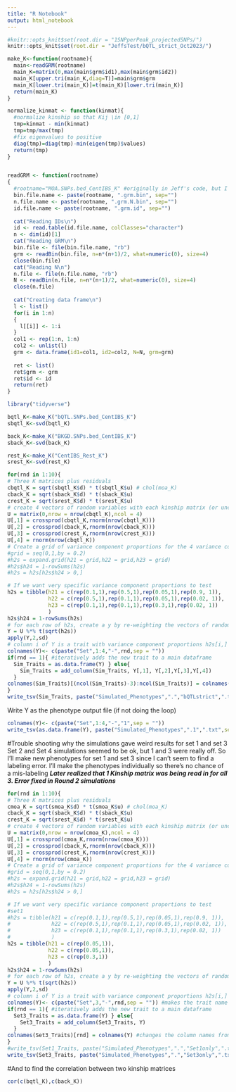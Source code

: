 ```yaml
---
title: "R Notebook"
output: html_notebook
---
```


```r
#knitr::opts_knit$set(root.dir = "1SNPperPeak_projectedSNPs/")
knitr::opts_knit$set(root.dir = "JeffsTest/bQTL_strict_Oct2023/")
```


```r
make_K<-function(rootname){
  main<-readGRM(rootname)
  main_K=matrix(0,max(main$grm$id1),max(main$grm$id2))
  main_K[upper.tri(main_K,diag=T)]=main$grm$grm
  main_K[lower.tri(main_K)]=t(main_K)[lower.tri(main_K)]
  return(main_K)
}

normalize_kinmat <- function(kinmat){
  #normalize kinship so that Kij \in [0,1]
  tmp=kinmat - min(kinmat)
  tmp=tmp/max(tmp)
  #fix eigenvalues to positive
  diag(tmp)=diag(tmp)-min(eigen(tmp)$values)
  return(tmp)
}


readGRM <- function(rootname)
{
  #rootname="MOA.SNPs.bed_CentIBS_K" #originally in Jeff's code, but I think it's overriding the input so everything is being read in the same way...
  bin.file.name <- paste(rootname, ".grm.bin", sep="")
  n.file.name <- paste(rootname, ".grm.N.bin", sep="")
  id.file.name <- paste(rootname, ".grm.id", sep="")
  
  cat("Reading IDs\n")
  id <- read.table(id.file.name, colClasses="character")
  n <- dim(id)[1]
  cat("Reading GRM\n")
  bin.file <- file(bin.file.name, "rb")
  grm <- readBin(bin.file, n=n*(n+1)/2, what=numeric(0), size=4)
  close(bin.file)
  cat("Reading N\n")
  n.file <- file(n.file.name, "rb")
  N <- readBin(n.file, n=n*(n+1)/2, what=numeric(0), size=4)
  close(n.file)
  
  cat("Creating data frame\n")
  l <- list()
  for(i in 1:n)
  {
    l[[i]] <- 1:i
  }
  col1 <- rep(1:n, 1:n)
  col2 <- unlist(l)
  grm <- data.frame(id1=col1, id2=col2, N=N, grm=grm)	
  
  ret <- list()
  ret$grm <- grm
  ret$id <- id
  return(ret)
}
```


```r
library("tidyverse")
```

```r
bqtl_K<-make_K("bQTL.SNPs.bed_CentIBS_K") 
sbqtl_K<-svd(bqtl_K)

back_K<-make_K("BKGD.SNPs.bed_CentIBS_K") 
sback_K<-svd(back_K)

rest_K<-make_K("CentIBS_Rest_K") 
srest_K<-svd(rest_K)
```

```r
for(rnd in 1:10){
# Three K matrices plus residuals
cbqtl_K = sqrt(sbqtl_K$d) * t(sbqtl_K$u) # chol(moa_K)
cback_K = sqrt(sback_K$d) * t(sback_K$u) 
crest_K = sqrt(srest_K$d) * t(srest_K$u) 
# create 4 vectors of random variables with each kinship matrix (or uncorrelated residuals)
U = matrix(0,nrow = nrow(cbqtl_K),ncol = 4)
U[,1] = crossprod(cbqtl_K,rnorm(nrow(cbqtl_K)))
U[,2] = crossprod(cback_K,rnorm(nrow(cback_K)))
U[,3] = crossprod(crest_K,rnorm(nrow(crest_K)))
U[,4] = rnorm(nrow(cbqtl_K))
# Create a grid of variance component proportions for the 4 variance components
#grid = seq(0,1,by = 0.2)
#h2s = expand.grid(h21 = grid,h22 = grid,h23 = grid)
#h2s$h24 = 1-rowSums(h2s)
#h2s = h2s[h2s$h24 > 0,]

# If we want very specific variance component proportions to test
h2s = tibble(h21 = c(rep(0.1,1),rep(0.5,1),rep(0.05,1),rep(0.9, 1)), 
             h22 = c(rep(0.5,1),rep(0.1,1),rep(0.05,1),rep(0.02, 1)), 
             h23 = c(rep(0.1,1),rep(0.1,1),rep(0.3,1),rep(0.02, 1))
             )
h2s$h24 = 1-rowSums(h2s)
# for each row of h2s, create a y by re-weighting the vectors of random variables
Y = U %*% t(sqrt(h2s))
apply(Y,2,sd)
# column i of Y is a trait with variance component proportions h2s[i,]
colnames(Y)<- c(paste("Set",1:4,"-",rnd,sep = ""))
if(rnd == 1){ #iteratively adds the new trait to a main dataframe
  Sim_Traits = as.data.frame(Y) } else{
    Sim_Traits = add_column(Sim_Traits, Y[,1], Y[,2],Y[,3],Y[,4])
  }
colnames(Sim_Traits)[(ncol(Sim_Traits)-3):ncol(Sim_Traits)] = colnames(Y) #changes the column names from "Y" to trait name
}
write_tsv(Sim_Traits, paste("Simulated_Phenotypes",".","bQTLstrict",".txt",sep = ""))
```

Write Y as the phenotype output file (if not doing the loop)
```r
colnames(Y)<- c(paste("Set",1:4,"-","1",sep = ""))
write_tsv(as.data.frame(Y), paste("Simulated_Phenotypes",".1",".txt",sep = ""))
```
#Trouble shooting why the simulations gave weird results for set 1 and set 3
Set 2 and Set 4 simulations seemed to be ok, but 1 and 3 were really off. 
So I'll make new phenotypes for set 1 and set 3 since I can't seem to find a labeling error. 
I'll make the phenotypes individually so there's no chance of a mis-labeling
***Later realized that 1 Kinship matrix was being read in for all 3. Error fixed in Round 2 simulations***
```r
for(rnd in 1:10){
# Three K matrices plus residuals
cmoa_K = sqrt(smoa_K$d) * t(smoa_K$u) # chol(moa_K)
cback_K = sqrt(sback_K$d) * t(sback_K$u) 
crest_K = sqrt(srest_K$d) * t(srest_K$u) 
# create 4 vectors of random variables with each kinship matrix (or uncorrelated residuals)
U = matrix(0,nrow = nrow(cmoa_K),ncol = 4)
U[,1] = crossprod(cmoa_K,rnorm(nrow(cmoa_K)))
U[,2] = crossprod(cback_K,rnorm(nrow(cback_K)))
U[,3] = crossprod(crest_K,rnorm(nrow(crest_K)))
U[,4] = rnorm(nrow(cmoa_K))
# Create a grid of variance component proportions for the 4 variance components
#grid = seq(0,1,by = 0.2)
#h2s = expand.grid(h21 = grid,h22 = grid,h23 = grid)
#h2s$h24 = 1-rowSums(h2s)
#h2s = h2s[h2s$h24 > 0,]

# If we want very specific variance component proportions to test
#set1
#h2s = tibble(h21 = c(rep(0.1,1),rep(0.5,1),rep(0.05,1),rep(0.9, 1)), 
#             h22 = c(rep(0.5,1),rep(0.1,1),rep(0.05,1),rep(0.02, 1)), 
#             h23 = c(rep(0.1,1),rep(0.1,1),rep(0.3,1),rep(0.02, 1))
#             )
h2s = tibble(h21 = c(rep(0.05,1)), 
             h22 = c(rep(0.05,1)), 
             h23 = c(rep(0.3,1))
             )
h2s$h24 = 1-rowSums(h2s)
# for each row of h2s, create a y by re-weighting the vectors of random variables
Y = U %*% t(sqrt(h2s))
apply(Y,2,sd)
# column i of Y is a trait with variance component proportions h2s[i,]
colnames(Y)<- c(paste("Set",3,"-",rnd,sep = "")) #makes the trait name
if(rnd == 1){ #iteratively adds the new trait to a main dataframe
  Set3_Traits = as.data.frame(Y) } else{
    Set3_Traits = add_column(Set3_Traits, Y)
  }
colnames(Set3_Traits)[rnd] = colnames(Y) #changes the column names from "Y" to trait name
}
#write_tsv(Set1_Traits, paste("Simulated_Phenotypes",".","Set1only",".txt",sep = ""))
write_tsv(Set3_Traits, paste("Simulated_Phenotypes",".","Set3only",".txt",sep = ""))
```

#And to find the correlation between two kinship matrices
```r
cor(c(bqtl_K),c(back_K))
```